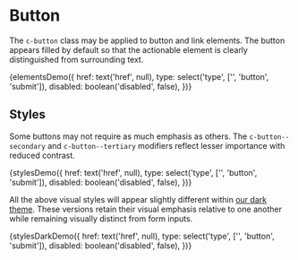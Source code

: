 
<Meta title="Components/Button" decorators={[withKnobs]} />

# Button

The `c-button` class may be applied to button and link elements. The button appears filled by default so that the actionable element is clearly distinguished from surrounding text.

<Canvas>
  <Story name="Elements">
    {elementsDemo({
      href: text('href', null),
      type: select('type', ['', 'button', 'submit']),
      disabled: boolean('disabled', false),
    })}
  </Story>
</Canvas>

## Styles

Some buttons may not require as much emphasis as others. The `c-button--secondary` and `c-button--tertiary` modifiers reflect lesser importance with reduced contrast.

<Canvas>
  <Story name="Styles">
    {stylesDemo({
      href: text('href', null),
      type: select('type', ['', 'button', 'submit']),
      disabled: boolean('disabled', false),
    })}
  </Story>
</Canvas>

All the above visual styles will appear slightly different within [our dark theme](/?path=/docs/themes--dark). These versions retain their visual emphasis relative to one another while remaining visually distinct from form inputs.

<Canvas>
  <Story
    name="Styles (Dark)"
    parameters={{ themes: { disable: true }, paddings: { disabled: true } }}
  >
    {stylesDarkDemo({
      href: text('href', null),
      type: select('type', ['', 'button', 'submit']),
      disabled: boolean('disabled', false),
    })}
  </Story>
</Canvas>
